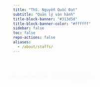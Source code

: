 ```yaml
---
title: "ThS. Nguyễn Quốc Đạt"
subtitle: "Quản lý vận hành"
title-block-banner: "#313d5d"
title-block-banner-color: "#ffffff"
sidebar: false
toc: false
repo-actions: false
aliases: 
  - /about/staffs/
---
```


```{=html}
<style>
/* Container 2 cột */
.section-team-member {
  display: flex;
  justify-content: center;
  align-items: flex-start;
  gap: 40px;
  padding: 40px 20px;
}

/* Cột ảnh */
.section-team-member .profile-pic-wrapper {
  flex: 0 0 280px;
  position: sticky;
  top: 100px;
  opacity: 0;
  transform: translateX(-50px);
  animation: slideInLeft 1s ease forwards;
}
@keyframes slideInLeft {
  to { opacity: 1; transform: translateX(0); }
}

/* Ảnh */
.section-team-member .profile-pic {
  width: 100%;
  border-radius: 16px; /* bo góc nhẹ giống Bevel Rectangle */
  padding: 6px; /* tạo khoảng viền */
  background: linear-gradient(145deg, #ffffff, #c9c9c9); /* gradient sáng - tối mô phỏng bevel */
  
  box-shadow: inset 3px 3px 6px rgba(0,0,0,0.2),   /* bóng trong tối */
              inset -3px -3px 6px rgba(255,255,255,0.7), /* bóng trong sáng */
              4px 4px 10px rgba(0,0,0,0.3); /* bóng ngoài nhẹ */
  
  transition: transform 0.3s ease, box-shadow 0.3s ease;
}

.section-team-member .profile-pic:hover {
  transform: scale(1.05);
  box-shadow: inset 2px 2px 5px rgba(0,0,0,0.25),
              inset -2px -2px 5px rgba(255,255,255,0.8),
              6px 6px 14px rgba(0,0,0,0.4);
}

/* Cột nội dung */
.section-team-member .profile-content {
  flex: 1;
  max-width: 700px;
  background: #ffffff;
  border-radius: 16px;
  box-shadow: 0 6px 18px rgba(0,0,0,0.1);
  padding: 25px;
  line-height: 1.7;
  opacity: 0;
  transform: translateX(50px);
  animation: slideInRight 1s ease forwards;
  animation-delay: 0.3s;
}
@keyframes slideInRight {
  to { opacity: 1; transform: translateX(0); }
}

/* Tên chuyên gia: highlight + căn giữa */
.section-team-member .profile-content h2 {
  margin-top: 0;
  color: #313d5d;
  font-size: 1.8em;
  font-weight: bold;
  border-bottom: 2px solid #1265c9;
  padding-bottom: 10px;
  margin-bottom: 20px;
  text-align: center;
}

/* Văn bản: căn đều, không có background chữ */
.section-team-member .profile-content p {
  color: #444;
  font-size: 1em;
  margin-bottom: 20px;
  opacity: 0;
  transform: translateY(20px);
  transition: opacity 0.8s ease, transform 0.8s ease;
  text-align: justify;
}
.section-team-member .profile-content p.glow {
  opacity: 1;
  transform: translateY(0);
}
.section-team-member .profile-content p:nth-of-type(1).glow { transition-delay: 0.2s; }
.section-team-member .profile-content p:nth-of-type(2).glow { transition-delay: 0.5s; }
.section-team-member .profile-content p:nth-of-type(3).glow { transition-delay: 0.8s; }

/* Icons: căn giữa */
.section-team-member .contact-icons {
  margin-top: 20px;
  text-align: center;
  opacity: 0;
  transform: translateY(20px);
  transition: opacity 0.8s ease, transform 0.8s ease;
}
.section-team-member .contact-icons.glow {
  opacity: 1;
  transform: translateY(0);
  transition-delay: 1.2s;
}
.section-team-member .contact-icons a {
  margin: 0 10px;
  font-size: 1.6em;
  color: #313d5d;
  transition: color 0.3s ease, transform 0.3s ease;
}
.section-team-member .contact-icons a:hover {
  color: #1265c9;
  transform: scale(1.2);
}

/* Nút quay lại: căn giữa */
.section-team-member .back-btn {
  display: block;
  margin: 25px auto 0; /* căn giữa */
  padding: 12px 22px;
  background: #313d5d;
  color: #fff;
  border-radius: 8px;
  font-size: 1em;
  text-decoration: none;
  transition: background 0.3s ease, transform 0.3s ease, box-shadow 0.3s ease;
  text-align: center;
  width: fit-content;
}
.section-team-member .back-btn:hover {
  background: #1265c9;
  transform: translateY(-3px);
  box-shadow: 0 5px 15px rgba(18, 101, 201, 0.4);
}

/* Responsive */
@media (max-width: 900px) {
  .section-team-member {
    flex-direction: column;
    align-items: center;
  }
  .section-team-member .profile-pic-wrapper {
    position: relative;
    top: auto;
    margin-bottom: 20px;
    width: 60%;
  }
  .section-team-member .profile-content {
    width: 100%;
  }
}
</style>

<section class="section-team-member">

  <!-- Cột ảnh -->
  <div class="profile-pic-wrapper">
    <img src="images/nguyen-quoc-dat.jpg" alt="Nguyễn Quốc Đạt" class="profile-pic" id="expert-pic">
  </div>

  <!-- Cột nội dung -->
  <div class="profile-content">
    <h2>ThS. Nguyễn Quốc Đạt</h2>
    <p>ThS Nguyễn Quốc Đạt có nền tảng vững chắc trong lĩnh vực y tế công cộng, với gần 10 năm kinh nghiệm trong phát triển hệ thống y tế, an ninh y tế toàn cầu (GHS) và triển khai các nghiên cứu lâm sàng. Trước khi gia nhập BIODAS, anh đã tham gia điều phối và thực hiện nhiều dự án chăm sóc sức khỏe, cũng như phát triển các chương trình đào tạo nhằm nâng cao năng lực y tế.</p>
    <p>Với chuyên môn sâu về giám sát và đánh giá chương trình, phân tích dữ liệu và lập kế hoạch dự án trong các lĩnh vực dịch tễ học, kiểm soát bệnh truyền nhiễm và ứng phó khẩn cấp, anh hiện đảm nhiệm vị trí Quản lý Vận hành của BIODAS. Trong vai trò này, anh tập trung quản lý, thúc đẩy các hoạt động nghiên cứu, phát triển tổ chức và tăng cường hợp tác với các đối tác trong và ngoài nước.</p>

    <div class="contact-icons">
      <a href="tel:+84962613695" target="_blank"><i class="fa fa-phone"></i></a>
      <a href="mailto:dat.nguyenquoc@biodas.net" target="_blank"><i class="fa fa-envelope"></i></a>
    </div>

    <a href="https://biodas.net/about/team.html" class="back-btn">← Quay lại danh sách Chuyên gia và Nhân sự</a>
  </div>

</section>

<link rel="stylesheet" href="https://cdnjs.cloudflare.com/ajax/libs/font-awesome/4.7.0/css/font-awesome.min.css">

<script>
// Parallax effect
window.addEventListener("scroll", function() {
  const pic = document.getElementById("expert-pic");
  const offset = window.scrollY * 0.0015; 
  pic.style.transform = `scale(${1 + offset})`;
});

// Glow on scroll
const observer = new IntersectionObserver(entries => {
  entries.forEach(entry => {
    if (entry.isIntersecting) {
      entry.target.classList.add("glow");
    }
  });
}, { threshold: 0.2 });

document.querySelectorAll(".profile-content p, .contact-icons, #expert-pic")
  .forEach(el => observer.observe(el));
</script>
```
